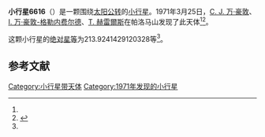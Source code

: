 {{Infobox planet
| bgcolour = #FFFFC0
| name = 6616 Plotinos
| symbol = 
| image = 
| caption = 
| discovery = yes
| discovery_ref = 
| discoverer = [[C._J._万·豪敦|C. J. 万·豪敦]]、[[I._万·豪敦-格勒内费尔德|I. 万·豪敦-格勒内费尔德]]、[[T._赫雷爾斯|T. 赫雷爾斯]]
| discovery_site = [[帕洛马山|帕洛马山]] 
| discovered = 1971年3月25日
| designations = yes
| mp_name = 
| named_after = 
| alt_names = 1175 T-1/ 1969 VJ3 / 1984 UL4 / 1991 NP1
| mp_category = [[主带小行星|主带小行星]]
| orbit_ref = <ref name="a">[http://ssd.jpl.nasa.gov/sbdb.cgi?sstr=6616 6616 Plotinos] {{Wayback|url=http://ssd.jpl.nasa.gov/sbdb.cgi?sstr=6616 |date=20140901215855 }}，小行星數據庫瀏覽器（JPL Small-Body Database Browser）－[[美国国家航空航天局|美国国家航空航天局]]喷气推进实验室</ref>
| epoch = 2456400.5 (2013年4月18日更新)
| aphelion = {{convert|2.709785360710583|AU|km|3|abbr=on|lk=out}}
| perihelion = {{convert|2.122539201850096|AU|km|3|abbr=on}}
| semimajor = {{convert|2.41616228128034|AU|km|3|abbr=on}}
| eccentricity = 0.121524569
| period = 1371.789825 [[日|日]]<br />3.76[[儒略年|儒略年]]
| avg_speed = 
| inclination = 6.091018989699455
| asc_node = 188.3201049827841
| mean_anomaly = 
| arg_peri = 213.9241429120328
| satellites = 
| physical_characteristics = yes
| dimensions = 
| mass = 
| density = 
| surface_grav = 
| escape_velocity = 
| sidereal_day = 
| axial_tilt = 
| pole_ecliptic_lat = 
| pole_ecliptic_lon = 
| albedo = 
| temperatures= 
| temp_name1 = 
| mean_temp_1 = 
| max_temp_1 = 
| temp_name2 = 
| max_temp_2 = 
| spectral_type = 
| abs_magnitude = 213.9241429120328
}}

'''小行星6616'''（{{lang-en|6616 Plotinos}}）是一颗围绕[[太阳|太阳]][[公转|公转]]的[[小行星|小行星]]。1971年3月25日，[[C._J._万·豪敦|C. J. 万·豪敦]]、[[I._万·豪敦-格勒内费尔德|I. 万·豪敦-格勒内费尔德]]、[[T._赫雷爾斯|T. 赫雷爾斯]]在帕洛马山发现了此天体<ref name="a" /><ref>{{cite news|title=小行星列表|url=http://cfa-www.harvard.edu/iau/lists/NumberedMPs.txt|accessdate=2013-07-08|newspaper=哈佛大学|archive-date=2008-05-17|archive-url=https://web.archive.org/web/20080517010638/http://cfa-www.harvard.edu/iau/lists/NumberedMPs.txt|dead-url=no}}</ref>。

这颗小行星的[[绝对星等|绝对星等]]为213.9241429120328等<ref name="a" />。

==参考文献==
{{reflist}}
{{Minor Planet Number|[[小行星6615|小行星6615]]|[[小行星6617|小行星6617]]}}

{{小天体}}

[[Category:小行星带天体|Category:小行星带天体]]
[[Category:1971年发现的小行星|Category:1971年发现的小行星]]

{{asteroid-stub}}